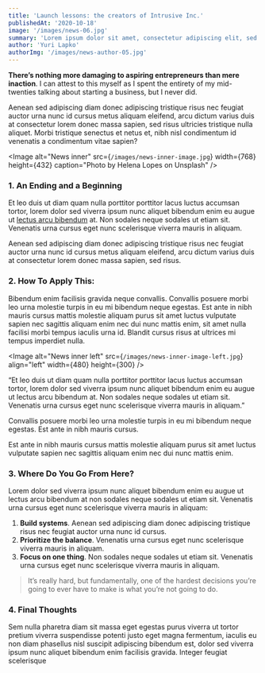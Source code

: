 ```yaml
---
title: 'Launch lessons: the creators of Intrusive Inc.'
publishedAt: '2020-10-18'
image: '/images/news-06.jpg'
summary: 'Lorem ipsum dolor sit amet, consectetur adipiscing elit, sed do eiusmod tempor incididunt ut labore et dolore magna aliqua.'
author: 'Yuri Lapko'
authorImg: '/images/news-author-05.jpg'
---
```


**There’s nothing more damaging to aspiring entrepreneurs than mere inaction**. I can attest to this myself as I spent the entirety of my mid-twenties talking about starting a business, but I never did.

Aenean sed adipiscing diam donec adipiscing tristique risus nec feugiat auctor urna nunc id cursus metus aliquam eleifend, arcu dictum varius duis at consectetur lorem donec massa sapien, sed risus ultricies tristique nulla aliquet. Morbi tristique senectus et netus et, nibh nisl condimentum id venenatis a condimentum vitae sapien?

<Image
  alt="News inner"
  src={`/images/news-inner-image.jpg`}
  width={768}
  height={432}
  caption="Photo by Helena Lopes on Unsplash"
/>

### 1. An Ending and a Beginning

Et leo duis ut diam quam nulla porttitor porttitor lacus luctus accumsan tortor, lorem dolor sed viverra ipsum nunc aliquet bibendum enim eu augue ut [lectus arcu bibendum](#0) at. Non sodales neque sodales ut etiam sit. Venenatis urna cursus eget nunc scelerisque viverra mauris in aliquam.

Aenean sed adipiscing diam donec adipiscing tristique risus nec feugiat auctor urna nunc id cursus metus aliquam eleifend, arcu dictum varius duis at consectetur lorem donec massa sapien, sed risus.

### 2. How To Apply This:

Bibendum enim facilisis gravida neque convallis. Convallis posuere morbi leo urna molestie turpis in eu mi bibendum neque egestas. Est ante in nibh mauris cursus mattis molestie aliquam purus sit amet luctus vulputate sapien nec sagittis aliquam enim nec dui nunc mattis enim, sit amet nulla facilisi morbi tempus iaculis urna id. Blandit cursus risus at ultrices mi tempus imperdiet nulla.

<Image
  alt="News inner left"
  src={`/images/news-inner-image-left.jpg`}
  align="left"
  width={480}
  height={300}
/>

“Et leo duis ut diam quam nulla porttitor porttitor lacus luctus accumsan tortor, lorem dolor sed viverra ipsum nunc aliquet bibendum enim eu augue ut lectus arcu bibendum at. Non sodales neque sodales ut etiam sit. Venenatis urna cursus eget nunc scelerisque viverra mauris in aliquam.”

Convallis posuere morbi leo urna molestie turpis in eu mi bibendum neque egestas. Est ante in nibh mauris cursus.

Est ante in nibh mauris cursus mattis molestie aliquam purus sit amet luctus vulputate sapien nec sagittis aliquam enim nec dui nunc mattis enim.

### 3. Where Do You Go From Here?

Lorem dolor sed viverra ipsum nunc aliquet bibendum enim eu augue ut lectus arcu bibendum at non sodales neque sodales ut etiam sit. Venenatis urna cursus eget nunc scelerisque viverra mauris in aliquam:

1.  **Build systems**. Aenean sed adipiscing diam donec adipiscing tristique risus nec feugiat auctor urna nunc id cursus.
2.  **Prioritize the balance**. Venenatis urna cursus eget nunc scelerisque viverra mauris in aliquam.
3.  **Focus on one thing**. Non sodales neque sodales ut etiam sit. Venenatis urna cursus eget nunc scelerisque viverra mauris in aliquam.

> It’s really hard, but fundamentally, one of the hardest decisions you’re going to ever have to make is what you’re not going to do.

### 4. Final Thoughts

Sem nulla pharetra diam sit massa eget egestas purus viverra ut tortor pretium viverra suspendisse potenti justo eget magna fermentum, iaculis eu non diam phasellus nisl suscipit adipiscing bibendum est, dolor sed viverra ipsum nunc aliquet bibendum enim facilisis gravida. Integer feugiat scelerisque 